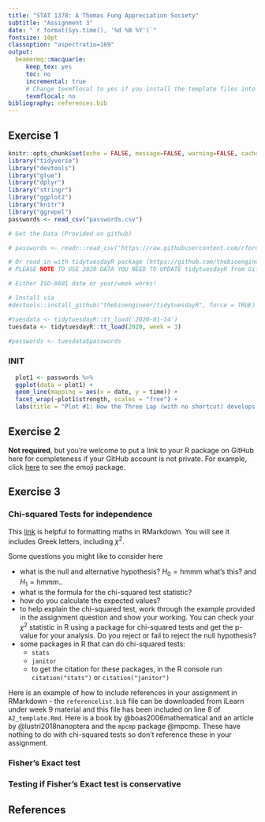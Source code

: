 ```yaml
---
title: "STAT 1378: A Thomas Fung Appreciation Society"
subtitle: "Assignment 3"
date: "`r format(Sys.time(), '%d %B %Y')`"
fontsize: 10pt
classoption: "aspectratio=169"
output: 
  beamermq::macquarie:
     keep_tex: yes
     toc: no
     incremental: true
     # Change texmflocal to yes if you install the template files into your local tex installation.
     texmflocal: no
bibliography: references.bib
---
```


## Exercise 1

```r
knitr::opts_chunk$set(echo = FALSE, message=FALSE, warning=FALSE, cache=TRUE)
library("tidyverse")
library("devtools")
library("glue")
library("dplyr")
library("stringr")
library("ggplot2")
library("knitr")
library("ggrepel")
passwords <- read_csv("passwords.csv")

# Get the Data (Provided on github)

# passwords <- readr::read_csv('https://raw.githubusercontent.com/rfordatascience/tidytuesday/master/data/2020/2020-01-14/passwords.csv')

# Or read in with tidytuesdayR package (https://github.com/thebioengineer/tidytuesdayR)
# PLEASE NOTE TO USE 2020 DATA YOU NEED TO UPDATE tidytuesdayR from GitHub

# Either ISO-8601 date or year/week works!

# Install via 
#devtools::install_github("thebioengineer/tidytuesdayR", force = TRUE)

#tuesdata <- tidytuesdayR::tt_load('2020-01-14') 
tuesdata <- tidytuesdayR::tt_load(2020, week = 3)

#passwords <- tuesdata$passwords

```

### INIT

```r
  plot1 <- passwords %>%
  ggplot(data = plot1) +
  geom_line(mapping = aes(x = date, y = time)) +
  facet_wrap(~plot1$strength, scales = "free") +
  labs(title = "Plot #1: How the Three Lap (with no shortcut) develops overtime")

```



## Exercise 2

**Not required**, but you're welcome to put a link to your R package on GitHub here for completeness if your GitHub account is not private. For example, click [here](https://github.com/hadley/emo) to see the emoji package.


## Exercise 3

### Chi-squared Tests for independence

This [link](https://rpruim.github.io/s341/S19/from-class/MathinRmd.html) is helpful to formatting maths in RMarkdown. You will see it includes Greek letters, including $\chi^2$. 

Some questions you might like to consider here

- what is the null and alternative hypothesis? $H_0=\text{hmmm what's this?}$ and $H_1=\text{hmmm..}$
- what is the formula for the chi-squared test statistic?
- how do you calculate the expected values?
- to help explain the chi-squared test, work through the example provided in the assignment question and show your working. You can check your $\chi^2$ statistic in R using a package for chi-squared tests and get the p-value for your analysis. Do you reject or fail to reject the null hypothesis?
- some packages in R that can do chi-squared tests:
    - `stats` 
    - `janitor` 
    - to get the citation for these packages, in the R console run `citation("stats")` or `citation("janitor")`
    
Here is an example of how to include references in your assignment in RMarkdown - the `referencelist.bib` file can be downloaded from iLearn under week 9 material and this file has been included on line 8 of `A2_template.Rmd`. Here is a book by @boas2006mathematical and an article by @lustri2018nanoptera and the `mpcmp` package @mpcmp. These have nothing to do with chi-squared tests so don't reference these in your assignment.

### Fisher’s Exact test

### Testing if Fisher’s Exact test is conservative

## References
